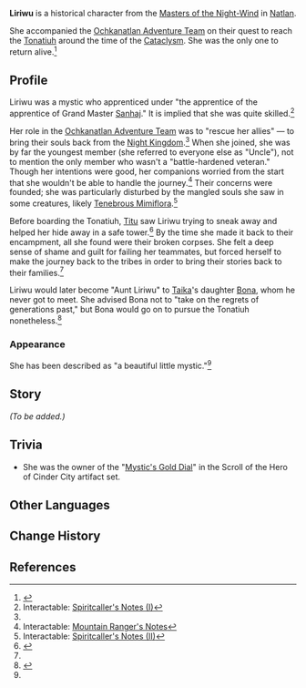 {{Character Infobox
|type             = Mentioned
|image            = <!--NPC Liriwu.png-->
|realname         = <!-- Optional, if different from in-game name -->
|deceased         = Deceased prior to events of the game
|region           = Natlan
|affiliation      = Masters of the Night-Wind
|title            = Spiritcaller

|ancestry         = <!-- Clan/family -->
|father           = 
|mother           = 
|spouse           = 
|sibling          = 
|child            = 
|relative         = 

|voiceEN          = 
|voiceCN          = 
|voiceJP          = 
|voiceKR          = 
}}
'''Liriwu''' is a historical character from the [[Masters of the Night-Wind]] in [[Natlan]]. 

She accompanied the [[Ochkanatlan Adventure Team]] on their quest to reach the [[Tonatiuh]] around the time of the [[Cataclysm]]. She was the only one to return alive.<ref name="Dial">{{Ref/Arti|Mystic's Gold Dial}}</ref>

==Profile==
Liriwu was a mystic who apprenticed under "the apprentice of the apprentice of Grand Master [[Sanhaj]]." It is implied that she was quite skilled.<ref name="Spiritcaller 1">Interactable: [[Vucub Caquix Tower#Spiritcaller's Notes (I)|Spiritcaller's Notes (I)]]</ref> 

Her role in the [[Ochkanatlan Adventure Team]] was to "rescue her allies" &mdash; to bring their souls back from the [[Night Kingdom]].<ref name="Dial" /> When she joined, she was by far the youngest member (she referred to everyone else as "Uncle"), not to mention the only member who wasn't a "battle-hardened veteran." Though her intentions were good, her companions worried from the start that she wouldn't be able to handle the journey.<ref name="Ranger">Interactable: [[Vucub Caquix Tower#Mountain Ranger's Notes|Mountain Ranger's Notes]]</ref> Their concerns were founded; she was particularly disturbed by the mangled souls she saw in some creatures, likely [[Tenebrous Mimiflora]].<ref name="Spiritcaller 2">Interactable: [[Cradle of Fleeting Dreams#Spiritcal ler's Notes (II)|Spiritcaller's Notes (II)]]</ref>

Before boarding the Tonatiuh, [[Titu]] saw Liriwu trying to sneak away and helped her hide away in a safe tower.<ref name="Moment">{{Ref/Quest|Moment of Awakening}}</ref> By the time she made it back to their encampment, all she found were their broken corpses. She felt a deep sense of shame and guilt for failing her teammates, but forced herself to make the journey back to the tribes in order to bring their stories back to their families.<ref name="Dial" />

Liriwu would later become "Aunt Liriwu" to [[Taika]]'s daughter [[Bona]], whom he never got to meet. She advised Bona not to "take on the regrets of generations past," but Bona would go on to pursue the Tonatiuh nonetheless.<ref name="Bona's Notes">{{Ref/Item|A Nameless Adventurer's Notes}}</ref>

===Appearance===
She has been described as "a beautiful little mystic."<ref name="Dial" />

==Story==
''(To be added.)''

==Trivia==
* She was the owner of the "[[Mystic's Gold Dial]]" in the Scroll of the Hero of Cinder City artifact set.
<!-- 
==Notes==
{{Reflist|note=1}}
-->
==Other Languages==
{{Other Languages|default_hidden=1
|en       = Liriwu
|zhs      = 莉莉乌
|zhs_rm   = Lìlìwū
|zht      = 莉莉烏
|zht_rm   = Lìlìwū
|ja       = リリム
|ko       = 리리우
|es       = Liriwu
|fr       = Liriwu
|ru       = Лириву
|th       = Liriwu
|vi       = Liriwu
|de       = Liriwu
|id       = Liriwu
|pt       = Liriwu
|tr       = Liriwu
|it       = Liriwu
}}

==Change History==
{{Change History|introduced=5.0}}

==References==
{{Reflist}}